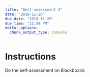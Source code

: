 ```yaml
---
title: "Self-assessment 3"
date: "2019-11-26"
due_date: "2019-11-26"
due_time: "11:59 PM"
editor_options: 
  chunk_output_type: console
---
```


# Instructions


Do the self-assessment on Blackboard. 